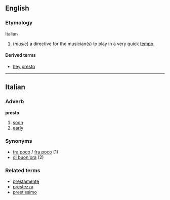==English==
===Etymology===
Italian

<!-- part of speech? -->
#(''music'') a directive for the musician(s) to play in a very quick [[tempo]].

====Derived terms====
*[[hey presto]]
----

==Italian==
===Adverb===
'''presto'''

# [[soon]]
# [[early]]

===Synonyms===
*[[tra poco]] / [[fra poco]] (1)
*[[di buon'ora]] (2)

===Related terms===
*[[prestamente]]
*[[prestezza]]
*[[prestissimo]]